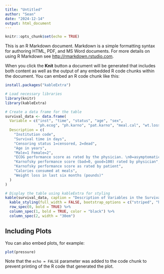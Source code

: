---
title: "Untitled"
author: "Sean"
date: "2024-12-14"
output: html_document
---

```{r setup, include=FALSE}
knitr::opts_chunk$set(echo = TRUE)
```


This is an R Markdown document. Markdown is a simple formatting syntax for authoring HTML, PDF, and MS Word documents. For more details on using R Markdown see <http://rmarkdown.rstudio.com>.

When you click the **Knit** button a document will be generated that includes both content as well as the output of any embedded R code chunks within the document. You can embed an R code chunk like this:
```{r}
install.packages("kableExtra")
```

```{r}
# Load necessary libraries
library(knitr)
library(kableExtra)

# Create a data frame for the table
survival_data <- data.frame(
  Variable = c("inst", "time", "status", "age", "sex", 
               "ph.ecog", "ph.karno", "pat.karno", "meal.cal", "wt.loss"),
  Description = c(
    "Institution code",
    "Survival time in days",
    "Censoring status 1=censored, 2=dead",
    "Age in years",
    "Male=1 Female=2",
    "ECOG performance score as rated by the physician. \n0=asymptomatic, 1=symptomatic but completely ambulatory, 2=in bed <50% of the day, 3=in bed >50% of the day but not bedbound, 4=bedbound",
    "Karnofsky performance score (bad=0, good=100) rated by physician",
    "Karnofsky performance score as rated by patient",
    "Calories consumed at meals",
    "Weight loss in last six months (pounds)"
  )
)

# Display the table using kableExtra for styling
kable(survival_data, caption = "Description of Variables in the Survival Dataset") %>%
  kable_styling(full_width = FALSE, bootstrap_options = c("striped", "hover", "condensed"), position = "left") %>%
  row_spec(0, bold = TRUE) %>%
  column_spec(1, bold = TRUE, color = "black") %>%
  column_spec(2, width = "30em")

```

## Including Plots

You can also embed plots, for example:

```{r pressure, echo=FALSE}
plot(pressure)
```

Note that the `echo = FALSE` parameter was added to the code chunk to prevent printing of the R code that generated the plot.
